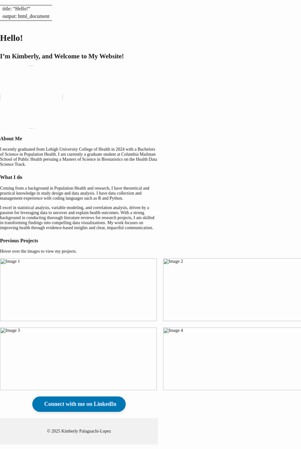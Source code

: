 
---
title: "Hello!"
output: html_document
---

<style>
body {
    font-family: 'Georgia', serif;
}

h1, h2, h3 {
    font-family: 'Georgia', serif;
}
</style>

# Hello!
## I'm Kimberly, and Welcome to My Website!


<img src="images/IMG_5708.jpeg" style="width:200px; height:200px; border-radius:50%; object-fit:cover;">


### About Me

I recently graduated from Lehigh University College of Health in 2024 with a Bachelors of Science in Population Health. I am currently a graduate student at Columbia Mailman School of Public Health persuing a Masters of Science in Biostatistics on the Health Data Science Track. 

### What I do

Coming from a background in Population Health and research, I have theoretical and practical knowledge in study design and data analysis. I have data collection and management experience with coding languages such as R and Python.

I excel in statistical analysis, variable modeling, and correlation analysis, driven by a passion for leveraging data to uncover and explain health outcomes. With a strong background in conducting thorough literature reviews for research projects, I am skilled in transforming findings into compelling data visualizations. My work focuses on improving health through evidence-based insights and clear, impactful communication.

### Previous Projects 

Hover over the images to view my projects. 
```{=html}
<style>

#image-grid .grid-container {
  display: grid;
  grid-template-columns: repeat(2, 1fr);  /* 2 columns */
  gap: 20px;  
  justify-items: center;
  align-items: center;
}


#image-grid .container {
  position: relative;
  width: 500px;  
  height: 200px; 
}

#image-grid .image {
  display: block;
  width: 100%;
  height: 100%;
  object-fit: cover;  
  transition: filter 0.5s ease;  
}


#image-grid .container:hover .image {
  filter: blur(1px);  
}


#image-grid .overlay {
  position: absolute;
  top: 0;
  bottom: 0;
  left: 0;
  right: 0;
  opacity: 0;  
  transition: .5s ease; /* for opacity */
}


#image-grid .container:hover .overlay {
  opacity: 1;  /* Show overlay when container is hovered */
}

#image-grid .text {
  color: white;
  font-size: 20px;
  position: absolute;
  top: 50%;
  left: 50%;
  transform: translate(-50%, -50%);
  text-align: center;
}

#image-grid .text a {
  color: white; 
  text-decoration: none; 
}

#image-grid .text a:hover {
  text-decoration: underline; 
}
</style>


<!-- Image Grid-->
<div id="image-grid">
  <div class="grid-container">
    <div class="container">
      <img src="images/photo1.jpg" alt="Image 1" class="image">
      <div class="overlay">
        <div class="text"><a href="projects.html">Breast Cancer Survival Modeling</a></div>
      </div>
    </div>
    <div class="container">
      <img src="images/photo2.jpg" alt="Image 2" class="image">
      <div class="overlay">
        <div class="text"><a href="asthma_project.html">Asthma Prevalence and Temperature</a></div>
      </div>
    </div>
    <div class="container">
      <img src="images/photo3.jpg" alt="Image 3" class="image">
      <div class="overlay">
        <div class="text"><a href="ewaste.html">E-waste and Health Outcomes in Latin America</a></div>
      </div>
    </div>
    <div class="container">
      <img src="images/photo4.jpg" alt="Image 4" class="image">
      <div class="overlay">
        <div class="text"><a href="cap.html">Health Disparities Among Older Adults Living with a Disability in NYC</a></div>
      </div>
    </div>
  </div>
</div>

```



```{=html}

<head>
    <meta charset="UTF-8">
    <meta name="viewport" content="width=device-width, initial-scale=1.0">
    <title>My Portfolio</title>
    <link rel="stylesheet" href="https://cdnjs.cloudflare.com/ajax/libs/font-awesome/6.0.0-beta3/css/all.min.css">
    <style>
        body {
            font-family: 'Georgia', serif;
            margin: 0;
            padding: 0;
        }

        .linkedin-btn {
            display: inline-flex;
            align-items: center;
            background-color: #0077b5; 
            color: white;
            padding: 14px 30px; /* Slightly adjusted padding */
            border-radius: 50px; /* Rounded corners */
            text-decoration: none;
            font-size: 18px; /* Font size */
            font-weight: bold; /* Bold text */
            transition: background-color 0.3s, transform 0.3s;
            box-shadow: 0px 4px 8px rgba(0, 0, 0, 0.1); 
            margin: 20px 0; 
        }

        .linkedin-btn i {
            margin-right: 8px; 
            font-size: 18px;
        }

        .linkedin-btn:hover {
            background-color: #005a8c;
            transform: translateY(-1px);
        }


        section {
            text-align: center;
        }

        footer {
            text-align: center;
            padding: 20px;
            background-color: #f1f1f1;
        }
    </style>
</head>
<body>

   
    <section>
        <a href="https://www.linkedin.com/in/kimberly-palaguachi-lopez2024/" target="_blank" class="linkedin-btn">
            <i class="fab fa-linkedin"></i> Connect with me on LinkedIn
        </a>
    </section>

    <footer>
        <p>© 2025 Kimberly Palaguachi-Lopez</p>
    </footer>

</body>
</html>

```



